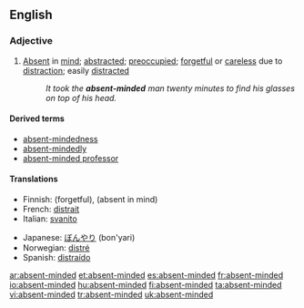 ==English==
===Adjective===
{{en-adj}}

#[[Absent]] in [[mind]]; [[abstracted]]; [[preoccupied]]; [[forgetful]] or [[careless]] due to [[distract]]ion; easily [[distract]]ed
#:''It took the '''absent-minded''' man twenty minutes to find his glasses on top of his head.''

====Derived terms====
* [[absent-mindedness]] 
* [[absent-mindedly]]
* [[absent-minded professor]]

====Translations====
{{trans-top|absent in mind}}
* Finnish: {{t|fi|hajamielinen}} (forgetful), {{t|fi|poissaoleva}} (absent in mind)
* French: [[distrait#French|distrait]]
* Italian: [[svanito]]
{{trans-mid}}
* Japanese: [[ぼんやり]] (bon'yari)
* Norwegian: [[distré]]
* Spanish: [[distraído]]
{{trans-bottom}}

[[ar:absent-minded]]
[[et:absent-minded]]
[[es:absent-minded]]
[[fr:absent-minded]]
[[io:absent-minded]]
[[hu:absent-minded]]
[[fi:absent-minded]]
[[ta:absent-minded]]
[[vi:absent-minded]]
[[tr:absent-minded]]
[[uk:absent-minded]]